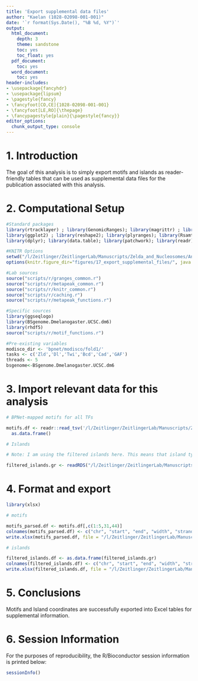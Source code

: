 ```yaml
---
title: 'Export supplemental data files'
author: "Kaelan (1028-02098-001-001)"
date: '`r format(Sys.Date(), "%B %d, %Y")`'
output:
  html_document:
    depth: 3
    theme: sandstone
    toc: yes
    toc_float: yes
  pdf_document:
    toc: yes
  word_document:
    toc: yes
header-includes:
- \usepackage{fancyhdr}
- \usepackage{lipsum}
- \pagestyle{fancy}
- \fancyfoot[CO,CE]{1028-02098-001-001}
- \fancyfoot[LE,RO]{\thepage}
- \fancypagestyle{plain}{\pagestyle{fancy}}
editor_options:
  chunk_output_type: console
---
```


# 1. Introduction

The goal of this analysis is to simply export motifs and islands as reader-friendly tables that can be used as supplemental data files for the publication associated with this analysis. 

# 2. Computational Setup

```r
#Standard packages
library(rtracklayer) ; library(GenomicRanges); library(magrittr) ; library(Biostrings)
library(ggplot2) ; library(reshape2); library(plyranges); library(Rsamtools); library(ggpubr)
library(dplyr); library(data.table); library(patchwork); library(readr); library(testit); library(cowplot)

#KNITR Options
setwd("/l/Zeitlinger/ZeitlingerLab/Manuscripts/Zelda_and_Nucleosomes/Analysis/analysis/")
options(knitr.figure_dir="figures/17_export_supplemental_files/", java.parameters = "- Xmx6g")

#Lab sources
source("scripts/r/granges_common.r")
source("scripts/r/metapeak_common.r")
source("scripts/r/knitr_common.r")
source("scripts/r/caching.r")
source("scripts/r/metapeak_functions.r")

#Specific sources
library(ggseqlogo)
library(BSgenome.Dmelanogaster.UCSC.dm6)
library(rhdf5)
source("scripts/r/motif_functions.r")

#Pre-existing variables
modisco_dir <- 'bpnet/modisco/fold1/'
tasks <- c('Zld','Dl','Twi','Bcd','Cad','GAF')
threads <- 5
bsgenome<-BSgenome.Dmelanogaster.UCSC.dm6

```

# 3. Import relevant data for this analysis

```r

# BPNet-mapped motifs for all TFs

motifs.df <- readr::read_tsv('/l/Zeitlinger/ZeitlingerLab/Manuscripts/Zelda_and_Nucleosomes/Analysis/analysis/tsv/mapped_motifs/all_instances_curated_1based.tsv.gz') %>% 
  as.data.frame()

# Islands

# Note: I am using the filtered islands here. This means that island types with fewer than 30 instances have been removed as in 13_island_analysis.Rmd. 

filtered_islands.gr <- readRDS("/l/Zeitlinger/ZeitlingerLab/Manuscripts/Zelda_and_Nucleosomes/Analysis/data/islands/zdtbcg_islands_w_all_info.RData")

```

# 4. Format and export

```r

library(xlsx)

# motifs

motifs_parsed.df <- motifs.df[,c(1:5,31,44)]
colnames(motifs_parsed.df) <- c("chr", "start", "end", "width", "strand", "pattern_name", "motif_id")
write.xlsx(motifs_parsed.df, file = "/l/Zeitlinger/ZeitlingerLab/Manuscripts/Zelda_and_Nucleosomes/Documents/supplemental_file_1_motifs.xlsx")

# islands

filtered_islands.df <- as.data.frame(filtered_islands.gr)
colnames(filtered_islands.df) <- c("chr", "start", "end", "width", "strand", "island_id", "island_content", "island_content_ordered", "island_content_unique", "number_motifs_in_island")
write.xlsx(filtered_islands.df, file = "/l/Zeitlinger/ZeitlingerLab/Manuscripts/Zelda_and_Nucleosomes/Documents/supplemental_file_2_islands.xlsx")

```

# 5. Conclusions

Motifs and Island coordinates are successfully exported into Excel tables for supplemental information. 

# 6. Session Information

For the purposes of reproducibility, the R/Bioconductor session information is printed below:

```r
sessionInfo()
```